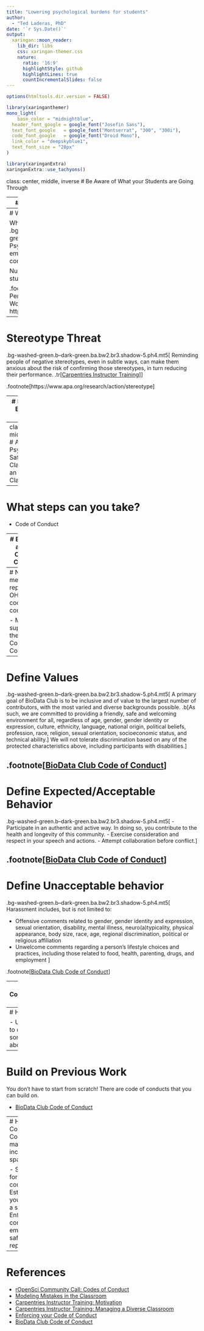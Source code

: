 ```yaml
---
title: "Lowering psychological burdens for students"
author: 
  - "Ted Laderas, PhD"
date: '`r Sys.Date()`'
output:
  xaringan::moon_reader:
    lib_dir: libs
    css: xaringan-themer.css
    nature:
      ratio: '16:9'
      highlightStyle: github
      highlightLines: true
      countIncrementalSlides: false
---
```


```r
options(htmltools.dir.version = FALSE)
```

```r
library(xaringanthemer)
mono_light(
    base_color = "midnightblue",
  header_font_google = google_font("Josefin Sans"),
  text_font_google   = google_font("Montserrat", "300", "300i"),
  code_font_google   = google_font("Droid Mono"),
  link_color = "deepskyblue1",
  text_font_size = "28px"
)
```

```r
library(xaringanExtra)
xaringanExtra::use_tachyons()
```

class: center, middle, inverse
# Be Aware of What your Students are Going Through

---
# Why Aren't My Students Asking Questions?

- A lack of psychological safety in your learning environment
- Don't take it personally

---
# What is Psychological Safety?

What is psychological safety? Kahn defines it as:
.bg-washed-green.b--dark-green.ba.bw2.br3.shadow-5.ph4.mt5[
Psychological safety is being able to show and employ one's self without fear of negative consequences of self-image, status or career.
] 

Number 1 predictor of a team's success, and student success

.footnote[Kahn, Psychological Engagement of Personal Engagement and Disengagement from Work, https://journals.aom.org/doi/abs/10.5465/256287]
---
# Stereotype Threat

.bg-washed-green.b--dark-green.ba.bw2.br3.shadow-5.ph4.mt5[
Reminding people of negative stereotypes, even in subtle ways, can make them anxious about the risk of confirming those stereotypes, in turn reducing their performance. 
.tr[[Carpentries Instructor Training](https://carpentries.github.io/instructor-training/08-motivation/index.html)
]]

.footnote[https://www.apa.org/research/action/stereotype
]

---
# Roleplaying Exercise (3 minutes)

Think about a class where you were reluctant to ask a question. 

- What was it about the situation that made you reluctant?
- Did you feel valued in that situation?
- Were there any previous statements or behavior from faculty or other students that made you reluctant?
---
class: center, middle, inverse
# A Psychologically Safe Classroom is an Inclusive Classroom

---
# What steps can you take?

- Code of Conduct

---
# Establish a Class Code of Conduct

A **code of conduct** defines what is *expected/acceptable* and *unacceptable behavior* in the classroom in order to make the class a psychologically safe space for learning. 

- Defines values
- Defines unacceptable behavior
- Defines consequences

---
# Not meant to replace OHSU's code of conduct

- Meant to supplement the OHSU Code of Conduct

---
# Define Values

.bg-washed-green.b--dark-green.ba.bw2.br3.shadow-5.ph4.mt5[
A primary goal of BioData Club is to be inclusive and of value to the largest number of contributors, with the most varied and diverse backgrounds possible. .b[As such, we are committed to providing a friendly, safe and welcoming environment for all, regardless of age, gender, gender identity or expression, culture, ethnicity, language, national origin, political beliefs, profession, race, religion, sexual orientation, socioeconomic status, and technical ability.] We will not tolerate discrimination based on any of the protected characteristics above, including participants with disabilities.
]

.footnote[[BioData Club Code of Conduct](https://biodata-club.github.io/code_of_conduct)]
---
# Define Expected/Acceptable Behavior

.bg-washed-green.b--dark-green.ba.bw2.br3.shadow-5.ph4.mt5[
- Participate in an authentic and active way. In doing so, you contribute to the health and longevity of this community.
- Exercise consideration and respect in your speech and actions.
- Attempt collaboration before conflict.
]

.footnote[[BioData Club Code of Conduct](https://biodata-club.github.io/code_of_conduct)]
---
# Define Unacceptable behavior

.bg-washed-green.b--dark-green.ba.bw2.br3.shadow-5.ph4.mt5[
Harassment includes, but is not limited to:

- Offensive comments related to gender, gender identity and expression, sexual orientation, disability, mental illness, neuro(a)typicality, physical appearance, body size, race, age, regional discrimination, political or religious affiliation
- Unwelcome comments regarding a person’s lifestyle choices and practices, including those related to food, health, parenting, drugs, and employment
]

.footnote[[BioData Club Code of Conduct](https://biodata-club.github.io/code_of_conduct)]

---
# Establish Consequences/Communications Channel

- Needs an Anonymous Reporting Channel - perhaps a form
- Different levels of violations
    - Ask student to leave session
- Actions should focus on safety of reporters
- [Enforcing code of conduct](https://www.slideshare.net/aeschright/enforcing-your-code-of-conduct-effective-incident-response)
    
---
# Have an External Contact

- Useful if students are reluctant to contact you
- Should be someone who can talk to you about difficult issues

---
# Build on Previous Work

You don't have to start from scratch! There are code of conducts that you can build on.

- [BioData Club Code of Conduct](https://biodata-club.github.io/code_of_conduct/)

---
# Having a Code of Conduct makes an inclusive space

- Sets the tone for your course
- Establishes your course as a safe space
- Enforce consequences, emphasize safety of reporters

---
# References

- [rOpenSci Community Call: Codes of Conduct](https://ropensci.org/blog/2016/12/21/commcallv12-review-coc/)
- [Modeling Mistakes in the Classroom](https://www.gettingsmart.com/2016/09/modeling-mistakes-and-creating-trust-in-the-classroom/)
- [Carpentries Instructor Training: Motivation](https://carpentries.github.io/instructor-training/08-motivation/index.html)
- [Carpentries Instructor Training: Managing a Diverse Classroom](https://carpentries.github.io/instructor-training/18-management/index.html)
- [Enforcing your Code of Conduct](https://www.slideshare.net/aeschright/enforcing-your-code-of-conduct-effective-incident-response)
- [BioData Club Code of Conduct](https://biodata-club.github.io/code_of_conduct)